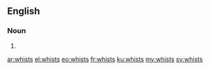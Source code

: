 ==English==

===Noun===
{{head|en|plural}}

# {{plural of|whist|lang=en|nocat=1}}

[[ar:whists]]
[[el:whists]]
[[eo:whists]]
[[fr:whists]]
[[ku:whists]]
[[my:whists]]
[[sv:whists]]
